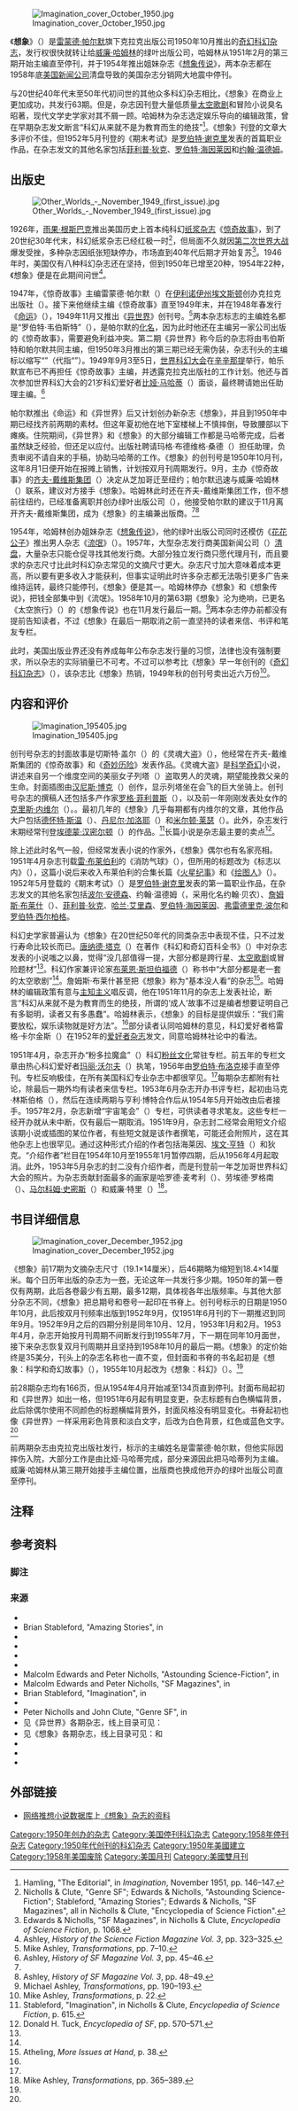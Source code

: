 {{noteTA
|G1=USState
|1=zh-cn:信息;zh-tw:資訊;
|2=zh-cn:厘米; zh-hk:釐米; zh-tw:公分; zh-sg:厘米;
|3=zh-hans:罗伯特·海因莱因; zh-hant:羅伯特·海萊恩;
}}
{{about|美国奇幻科幻杂志|其他同名主题|想象 (消歧义)}}
[[File:Imagination_cover_October_1950.jpg|thumb]]

《'''想象'''》（{{lang-en|''Imagination''}}）是[[雷蒙德·帕尔默|雷蒙德·帕尔默]]旗下克拉克出版公司1950年10月推出的[[奇幻杂志|奇幻]][[科幻杂志|科幻杂志]]，发行权很快就转让给[[威廉·哈姆林|威廉·哈姆林]]的绿叶出版公司，哈姆林从1951年2月的第三期开始主编直至停刊，并于1954年推出姐妹杂志《[[想象传说|想象传说]]》，两本杂志都在1958年底[[美国新闻公司|美国新闻公司]]清盘导致的美国杂志分销网大地震中停刊。

与20世纪40年代末至50年代初问世的其他众多科幻杂志相比，《想象》在商业上更加成功，共发行63期。但是，杂志因刊登大量低质量[[太空歌剧|太空歌剧]]和冒险小说臭名昭著，现代文学史学家对其不屑一顾。哈姆林为杂志选定娱乐导向的编辑政策，曾在早期杂志发文断言“科幻从来就不是为教育而生的绝技”<ref name="mag_Nov_51">Hamling, "The Editorial", in ''Imagination'', November 1951, pp. 146–147.</ref>。《想象》刊登的文章大多评价不佳，但1952年5月刊登的《期末考试》是[[罗伯特·谢克里|罗伯特·谢克里]]发表的首篇职业作品，在杂志发文的其他名家包括[[菲利普·狄克|菲利普·狄克]]、[[罗伯特·海莱因|罗伯特·海因莱因]]和[[约翰·温德姆|约翰·温德姆]]。

== 出版史 ==
[[File:Other_Worlds_-_November_1949_(first_issue).jpg|thumb]]

1926年，[[雨果·根斯巴克|雨果·根斯巴克]]推出美国历史上首本纯科幻[[纸浆杂志|纸浆杂志]]《[[惊奇故事|惊奇故事]]》，到了20世纪30年代末，科幻纸浆杂志已经红极一时<ref>Nicholls & Clute, "Genre SF"; Edwards & Nicholls, "Astounding Science-Fiction"; Stableford, "Amazing Stories"; Edwards & Nicholls, "SF Magazines", all in Nicholls & Clute, "Encyclopedia of Science Fiction".</ref>，但局面不久就因[[第二次世界大战|第二次世界大战]]爆发受挫，多种杂志因纸张短缺停办，市场直到40年代后期才开始复苏<ref>Edwards & Nicholls, "SF Magazines", in Nicholls & Clute, ''Encyclopedia of Science Fiction'', p. 1068.</ref>。1946年时，美国仅有八种科幻杂志还在坚持，但到1950年已增至20种，1954年22种，《想象》便是在此期间问世<ref name="AshleyV3_323">Ashley, ''History of the Science Fiction Magazine Vol. 3'', pp. 323–325.</ref>。

1947年，《惊奇故事》主编雷蒙德·帕尔默（{{lang|en|Raymond Palmer}}）在[[伊利诺伊州|伊利诺伊州]][[埃文斯顿_(伊利诺伊州)|埃文斯顿]]创办克拉克出版社（{{lang|en|Clark Publishing}}）。接下来他继续主编《惊奇故事》直至1949年末，并在1948年春发行《[[命运_(杂志)|命运]]》（''{{lang|en|Fate}}''），1949年11月又推出《[[异世界，宇宙科幻和科学故事|异世界]]》创刊号。<ref name="TM_7-10">Mike Ashley, ''Transformations'', pp. 7–10.</ref>两本杂志标志的主编姓名都是“罗伯特·韦伯斯特”（{{lang|en|Robert N. Webster}}），是帕尔默的[[化名|化名]]，因为此时他还在主编另一家公司出版的《惊奇故事》，需要避免利益冲突。第二期《异世界》称今后的杂志将由韦伯斯特和帕尔默共同主编，但1950年3月推出的第三期已经无需伪装，杂志刊头的主编标以缩写“{{lang|en|Rap}}”（代指“{{lang|en|Raymond A. Palmer}}”）。1949年9月3至5日，[[世界科幻大会|世界科幻大会]]在[[辛辛那提|辛辛那提]]举行，帕乐默宣布已不再担任《惊奇故事》主编，并透露克拉克出版社的工作计划。他还与首次参加世界科幻大会的21岁科幻爱好者[[比娅·马哈蒂|比娅·马哈蒂]]（{{lang|en|Bea Mahaffey}}）面谈，最终聘请她出任助理主编。<ref name="AshleyV3_45-6">Ashley, ''History of SF Magazine Vol. 3'', pp. 45–46.</ref>{{sfn|issues of Other Worlds}}

帕尔默推出《命运》和《异世界》后又计划创办新杂志《想象》，并且到1950年中期已经找齐前两期的素材。但这年夏初他在地下室楼梯上不慎摔倒，导致腰部以下瘫痪。住院期间，《异世界》和《想象》的大部分编辑工作都是马哈蒂完成，后者虽然缺乏经验，但还足以应付。出版社聘请玛格·布德维格·桑德（{{lang|en|Marge Budwig Saunder}}）担任助理，负责审阅不请自来的手稿，协助马哈蒂的工作。《想象》的创刊号是1950年10月刊，这年8月1日便开始在报摊上销售，计划按双月刊周期发行。9月，主办《惊奇故事》的[[齐夫-戴维斯集团|齐夫-戴维斯集团]]（{{lang|en|Ziff-Davis}}）决定从芝加哥迁至纽约；帕尔默迅速与威廉·哈姆林（{{lang|en|William Hamling}}）联系，建议对方接手《想象》。哈姆林此时还在齐夫-戴维斯集团工作，但不想前往纽约，已经准备离职并创办绿叶出版公司（{{lang|en|Greenleaf Publishing Company}}），他接受帕尔默的建议于11月离开齐夫-戴维斯集团，成为《想象》的主编兼出版商。<ref name="TM_7-10" /><ref name="AshleyV3_48-9">Ashley, ''History of SF Magazine Vol. 3'', pp. 48–49.</ref>

1954年，哈姆林创办姐妹杂志《[[想象传说|想象传说]]》，他的绿叶出版公司同时还模仿《[[花花公子|花花公子]]》推出男人杂志《[[流氓_(杂志)|流氓]]》（''{{lang|en|Rogue}}''）。1957年，大型杂志发行商美国新闻公司（{{lang|en|American News Company}}）[[清盘|清盘]]，大量杂志只能仓促寻找其他发行商。大部分独立发行商只愿代理月刊，而且要求的杂志尺寸比此时科幻杂志常见的文摘尺寸更大。杂志尺寸加大意味着成本更高，所以要有更多收入才能获利，但事实证明此时许多杂志都无法吸引更多广告来维持运转，最终只能停刊，《想象》便是其一。哈姆林停办《想象》和《想象传说》，把钱全部集中到《流氓》。1958年10月的第63期《想象》沦为绝响，已更名《太空旅行》（{{lang|en|''Space Travel''}}）的《想象传说》也在11月发行最后一期。<ref name="TM_190-3">Michael Ashley, ''Transformations'', pp. 190–193.</ref>两本杂志停办前都没有提前告知读者，不过《想象》在最后一期取消之前一直坚持的读者来信、书评和笔友专栏{{sfn|issues of Imagination}}。

此时，美国出版业界还没有养成每年公布杂志发行量的习惯，法律也没有强制要求{{sfn|Statement Required by the Act of October 23, 1962}}，所以杂志的实际销量已不可考。不过可以参考比《想象》早一年创刊的《[[奇幻科幻杂志|奇幻科幻杂志]]》（{{lang|en|''The Magazine of Fantasy and Science Fiction''}}），该杂志比《想象》热销，1949年秋的创刊号卖出近六万份<ref name="TM_22">Mike Ashley, ''Transformations'', p. 22.</ref>。

== 内容和评价 ==
[[File:Imagination_195405.jpg|thumb]]

创刊号杂志的封面故事是切斯特·盖尔（{{lang|en|Chester S. Geier}}）的《灵魂大盗》（{{lang|en|''The Soul Stealers''}}），他经常在齐夫-戴维斯集团的《惊奇故事》和《[[奇妙历险|奇妙历险]]》发表作品。《灵魂大盗》是[[科学奇幻|科学奇幻]]小说，讲述来自另一个维度空间的美丽女子列塔（{{lang|en|Leeta}}）盗取男人的灵魂，期望能挽救父亲的生命。封面插图由[[汉尼斯·博克|汉尼斯·博克]]（{{lang|en|Hannes Bok}}）创作，显示列塔坐在会飞的巨大坐骑上。创刊号杂志的撰稿人还包括多产作家[[罗格·菲利普斯|罗格·菲利普斯]]（{{lang|en|Rog Phillips}}），以及前一年刚刚发表处女作的[[克里斯·奥特曼·内维尔|克里斯·内维尔]]（{{lang|en|Kris Neville}}）。{{sfn|issues of Imagination}}。最初几年的《想象》几乎每期都有内维尔的文章，其他作品大户包括[[德怀特·斯温|德怀特·斯温]]（{{lang|en|Dwight V. Swain}}）、[[丹尼尔·加洛耶|丹尼尔·加洛耶]]（{{lang|en|Daniel F. Galouye}}）和[[斯蒂芬·马洛|米尔顿·莱瑟]]（{{lang|en|Milton Lesser}}）。此外，杂志发行末期经常刊登[[埃德蒙·汉密尔顿|埃德蒙·汉密尔顿]]（{{lang|en|Edmond Hamilton}}）的作品。<ref name="SFE_615">Stableford, "Imagination", in Nicholls & Clute, ''Encyclopedia of Science Fiction'', p. 615.</ref>长篇小说是杂志最主要的卖点<ref name="Tuck">Donald H. Tuck, ''Encyclopedia of SF'', pp. 570–571.</ref>。

除上述此时名气一般，但经常发表小说的作家外，《想象》偶尔也有名家亮相。1951年4月杂志刊载[[雷·布莱伯利|雷·布莱伯利]]的《消防气球》（{{lang|en|''The Fire Balloons''}}），但所用的标题改为《标志以内》（{{lang|en|''…In This Sign''}}），这篇小说后来收入布莱伯利的合集长篇《[[火星纪事|火星纪事]]》和《[[绘图人|绘图人]]》（''{{lang|en|The Illustrated Man}}''）。1952年5月登载的《期末考试》（''{{lang|en|Final Examination}}''）是[[罗伯特·谢克里|罗伯特·谢克里]]发表的第一篇职业作品，在杂志发文的其他名家包括[[波尔·安德森|波尔·安德森]]、约翰·温德姆（{{lang|en|John Wyndham}}，采用化名约翰·贝农）、[[詹姆斯·布莱什|詹姆斯·布莱什]]（{{lang|en|James Blish}}）、[[菲利普·狄克|菲利普·狄克]]、[[哈兰·艾里森|哈兰·艾里森]]、[[罗伯特·海莱因|罗伯特·海因莱因]]、[[弗雷德里克·波尔|弗雷德里克·波尔]]和[[罗伯特·西尔柏格|罗伯特·西尔柏格]]。{{sfn|issues of Imagination}}

科幻史学家普遍认为《想象》在20世纪50年代的同类杂志中表现不佳，只不过发行寿命比较长而已。[[唐纳德·塔克|唐纳德·塔克]]（{{lang|en|Donald H. Tuck}}）在著作《科幻和奇幻百科全书》（{{lang|en|''Encyclopedia of Science Fiction and Fantasy''}}）中对杂志发表的小说嗤之以鼻，觉得“没几部值得一提，大部分都是跨行星、[[太空歌剧|太空歌剧]]或冒险题材”<ref name="Tuck" />。科幻作家兼评论家[[布莱恩·斯坦伯福德|布莱恩·斯坦伯福德]]（{{lang|en|Brian Stableford}}）称书中“大部分都是老一套的太空歌剧”<ref name="SFE_615" />。詹姆斯·布莱什甚至把《想象》称为“基本没人看”的杂志<ref name="Atheling_38">Atheling, ''More Issues at Hand'', p. 38.</ref>。哈姆林的编辑政策有意与[[主知主义|主知主义]]唱反调，他在1951年11月的杂志上发表社论，断言“科幻从来就不是为教育而生的绝技，所谓的‘成人’故事不过是编者想要证明自己有多聪明，读者又有多愚蠢”。哈姆林表示，《想象》的目标是提供娱乐：“我们需要放松，娱乐读物就是好方法”。<ref name="mag_Nov_51" />部分读者认同哈姆林的意见，科幻爱好者格雷格·卡尔金斯（{{lang|en|Gregg Calkins}}）在1952年的[[爱好者杂志|爱好者杂志]]发文，同意哈姆林社论中的看法{{sfn|Imagination is Fun}}。

1951年4月，杂志开办“粉多拉魔盒”（{{lang|en|Fandora's Box}}）科幻[[粉丝文化|粉丝文化]]常驻专栏。前五年的专栏文章由热心科幻爱好者[[玛丽·沃尔夫|玛丽·沃尔夫]]（{{lang|en|Mari Wolf}}）执笔，1956年由[[罗伯特·布洛克|罗伯特·布洛克]]接手直至停刊。专栏反响极佳，在所有美国科幻专业杂志中都很罕见。<ref name="Tuck" />{{refn|group="注"|据1989年获[[跨太平洋科幻爱好者基金|跨太平洋科幻爱好者基金]]的罗伯特·利希曼（{{lang|en|Robert Lichtman}}）回忆，他就是看到1958年《想象》杂志上布洛克的专栏才接触科幻粉丝文化圈。{{sfn|Fan Guest of Honor}}}}每期杂志都附有社论，除最后一期外均有读者来信专栏。1953年6月杂志开办书评专栏，起初由马克·林斯伯格（{{lang|en|Mark Reinsberg}}），然后在连续两期与亨利·博特合作后从1954年5月开始改由后者接手。1957年2月，杂志新增“宇宙笔会”（{{lang|en|Cosmic Pen Club}}）专栏，可供读者寻求笔友。这些专栏一经开办就从未中断，仅有最后一期取消。1951年9月，杂志封二{{refn|group="注"|指封面內頁，亦即封面的背面。}}经常会用短文介绍该期小说或插图的某位作者，有些短文就是该作者撰笔，可能还会附照片，这在其他杂志上也很罕见。通过这种形式介绍的作者包括海莱因、[[埃德·麦贝恩|埃文·亨特]]（{{lang|en|Evan Hunter}}）和狄克。“介绍作者”栏目在1954年10月至1955年1月暂停四期，后从1956年4月起取消。此外，1953年5月杂志的封二没有介绍作者，而是刊登前一年芝加哥世界科幻大会的照片。{{sfn|issues of Imagination}}为杂志贡献封面最多的画家是哈罗德·麦考利（{{lang|en|Harold W. McCauley}}）、劳埃德·罗格南（{{lang|en|Lloyd Rognan}}）、[[马尔科姆·史密斯|马尔科姆·史密斯]]（{{lang|en|Malcolm Smith}}）和威廉·特里（{{lang|en|William Terry}}）{{sfn|issues of Imagination}}<ref>Mike Ashley, ''Transformations'', pp. 365–389.</ref>。

== 书目详细信息 ==
[[File:Imagination_cover_December_1952.jpg|thumb]]

《想象》前17期为文摘杂志尺寸（19.1×14厘米），后46期略为缩短到18.4×14厘米。每个日历年出版的杂志为一[[卷|卷]]，无论这年一共发行多少期。1950年的第一卷仅有两期，此后各卷最少有五期，最多12期，具体视各年出版频率。与其他大部分杂志不同，《想象》把总期号和卷号一起印在书脊上。创刊号标示的日期是1950年10月，此后按双月刊频率出版到1952年9月，仅1951年6月刊的下一期推迟到同年9月。1952年9月之后的四期分别是同年10月、12月，1953年1月和2月。1953年4月，杂志开始按月刊周期不间断发行到1955年7月，下一期在同年10月面世，接下来杂志恢复双月刊周期并且坚持到1958年10月的最后一期。《想象》的定价始终是35美分，刊头上的杂志名称也一直不变，但封面和书脊的书名起初是《想象：科学和奇幻故事》（''{{lang|en|Imagination: Stories of Science and Fantasy}}''），1955年10月起改为《想象：科幻》（''{{lang|en|Imagination: Science Fiction}}''）。{{sfn|issues of Imagination}}<ref name="Tuck" />

前28期杂志均有166页，但从1954年4月开始减至134页直到停刊。封面布局起初和《异世界》如出一格，但1951年6月起有明显变更，杂志标题有白色横幅背景，此后除偶尔使用不同颜色的标题横幅背景外，封面风格没有明显变化。书脊起初也像《异世界》一样采用彩色背景和淡白文字，后改为白色背景，红色或蓝色文字。{{sfn|issues of Imagination}}<ref name="Tuck" />

前两期杂志由克拉克出版社发行，标示的主编姓名是雷蒙德·帕尔默，但他实际因摔伤入院，大部分工作是由比娅·马哈蒂完成，部分来源因此把马哈蒂列为主编{{refn|group="注"|麦克·阿什利（{{lang|en|Mike Ashley}}）起初将帕尔默列为前两期杂志主编<ref name="AshleyV3_323" />，后又认为主编应该是马哈蒂<ref>Mike Ashley, ''Transformations'', p. 329.</ref>。其他来源均把帕尔默列为主编<ref name="SFE_615" />。}}。威廉·哈姆林从第三期开始接手主编位置，出版商也换成他开办的绿叶出版公司直至停刊{{sfn|issues of Imagination}}。

== 注释 ==
{{reflist|group="注"}}

== 参考资料 ==

=== 脚注 ===
{{Reflist|30em}}

=== 来源 ===
{{refbegin}}
* {{cite book | first = Michael | last = Ashley | title = The History of the Science Fiction Magazine Vol. 3 1946–1955 | publisher = Contemporary Books, Inc | location = Chicago | year = 1976 | isbn = 0-8092-7842-1}}
* Brian Stableford, "Amazing Stories", in {{cite book | last1 = Clute | first1 = John | last2 = Nicholls | first2 = Peter | title = The Encyclopedia of Science Fiction | year = 1993 | publisher = St. Martin's Press, Inc | location = New York | isbn = 0-312-09618-6 | page = [https://archive.org/details/encyclopediaofsc00ies1/page/25 25] | accessdate = 2020-07-04 | url = https://archive.org/details/encyclopediaofsc00ies1/page/25 | ref = none}}
* {{cite book | first = Donald H. | last = Tuck | title = The Encyclopedia of Science Fiction and Fantasy: Volume 3 | publisher = Advent: Publishers, Inc | location = Chicago | year = 1982 | isbn = 0-911682-26-0 | ref = none}}
* {{cite book | first = Michael | last = Ashley | title = The History of the Science Fiction Magazine Part 4 1956–1965 | publisher = New English Library | location = London | year = 1978 | isbn = 0-450-03438-0}}
* {{cite book | first = Mike | last = Ashley | title = Transformations: The Story of the Science Fiction Magazines from 1950 to 1970 | publisher = Liverpool University Press | location = Liverpool | year = 2005 | isbn = 0-85323-779-4 | url = https://archive.org/details/transformationsv0000ashl | accessdate = 2020-07-04}}
* {{cite book | first = William | last = Atheling Jr. | title = More Issues at Hand | publisher = Advent: Publishers, Inc | location = Chicago | year = 1974 | isbn = 0-911682-18-X}}
* Malcolm Edwards and Peter Nicholls, "Astounding Science-Fiction", in {{cite book | last1 = Clute | first1 = John | last2 = Nicholls | first2 = Peter | title = The Encyclopedia of Science Fiction | year = 1993 | publisher = St. Martin's Press, Inc | location = New York | isbn = 0-312-09618-6 | page = [https://archive.org/details/encyclopediaofsc00ies1/page/62 62] | url = https://archive.org/details/encyclopediaofsc00ies1/page/62 | accessdate = 2020-07-04}}
* Malcolm Edwards and Peter Nicholls, "SF Magazines", in {{cite book | last1 = Clute | first1 = John | last2 = Nicholls | first2 = Peter | title = The Encyclopedia of Science Fiction | year = 1993 | publisher = St. Martin's Press, Inc | location = New York | isbn = 0-312-09618-6 | page = [https://archive.org/details/encyclopediaofsc00ies1/page/1066 1066] | url = https://archive.org/details/encyclopediaofsc00ies1/page/1066 | accessdate = 2020-07-04}}
* Brian Stableford, "Imagination", in {{cite book | last1 = Clute | first1 = John | last2 = Nicholls | first2 = Peter | title = The Encyclopedia of Science Fiction | year = 1993 | publisher = St. Martin's Press, Inc | location = New York | isbn = 0-312-09618-6 | page = [https://archive.org/details/encyclopediaofsc00ies1/page/615 615] | accessdate = 2020-07-04 | url = https://archive.org/details/encyclopediaofsc00ies1/page/615}}
* {{cite book | last = Nicholls | first = Peter | title = The Encyclopedia of Science Fiction | year = 1979 | publisher = Granada Publishing | location = St Albans | isbn = 0-586-05380-8}}
* Peter Nicholls and John Clute, "Genre SF", in {{cite book | last1 = Clute | first1 = John | last2 = Nicholls | first2 = Peter | title = The Encyclopedia of Science Fiction | year = 1993 | publisher = St. Martin's Press, Inc | location = New York | isbn = 0-312-09618-6 | page = [https://archive.org/details/encyclopediaofsc00ies1/page/483 483] | accessdate = 2020-07-04 | url = https://archive.org/details/encyclopediaofsc00ies1/page/483}}
* 见《异世界》各期杂志，线上目录可见：{{cite web | archivedate = 2020-06-21 | deadurl = no | archiveurl = https://web.archive.org/web/20200621102019/http://www.isfdb.org/cgi-bin/pe.cgi?21541 | url = http://www.isfdb.org/cgi-bin/pe.cgi?21541 | title = ISFDB: Other Worlds Science Stories | accessdate = 2020-07-04 | publisher = Texas A&M University Press | ref = {{sfnRef|issues of Other Worlds}}}}
* 见《想象》各期杂志，线上目录可见：{{cite web | url = http://www.isfdb.org/cgi-bin/pe.cgi?22581 | title = ISFDB: Imagination | archiveurl = https://web.archive.org/web/20200622095246/http://www.isfdb.org/cgi-bin/pe.cgi?22581 | deadurl = no | accessdate = 2020-07-04 | archivedate = 2020-06-22 | publisher = Texas A&M University}}和{{cite web | archiveurl = https://web.archive.org/web/20101125082954/http://www.hycyber.com/SF/Imagination.html | deadurl = yes | url = http://www.hycyber.com/SF/Imagination.html | title = Imagination Science Fiction: Fiction Index | accessdate = 2010-11-25 | publisher = CyberSpaceSpinner | archivedate = 2010-11-25 | ref = {{sfnRef|issues of Imagination}}}}
* {{cite web | url = http://fanac.org/fanzines/Rhodomagnetic/Rhodomagnetic18-57.html | title = Imagination is Fun | author = Gregg Calkins | accessdate = 2020-07-04 | publisher = F.A.N.A.C. Inc | archivedate = 2019-12-27 | archiveurl = https://web.archive.org/web/20191227110454/http://www.fanac.org/fanzines/Rhodomagnetic/Rhodomagnetic18-57.html | deadurl = no | ref = {{sfnRef|Imagination is Fun}}}}
* {{cite journal | title = Statement Required by the Act of October 23, 1962 | journal = Analog Science Fiction/Science Fact | volume = 76 | number = 4 | date = 1965-12 | page = 161 | ref = {{sfnRef|Statement Required by the Act of October 23, 1962}}}}
* {{cite web | url = http://www.westercon.org/55/PR25to18.pdf | format = PDF | title = Westercon 55 Progress Report 2 | accessdate = 2011-07-28 | publisher = Los Angeles Science Fantasy Society, Inc | quote = I didn't discover fandom until 1958, when I ran across Robert Bloch's fanzine review column in an odd issue of William Hamling's IMAGINATION | archiveurl = https://web.archive.org/web/20110728173701/http://www.westercon.org/55/PR25to18.pdf | archivedate = 2011-07-28 | deadurl = yes | ref = {{sfnRef|Fan Guest of Honor}}}}
{{refend}}

== 外部链接 ==
{{Commons category|Imagination (magazine)}}
* [[网络推想小说数据库|网络推想小说数据库]]上[http://www.isfdb.org/wiki/index.php/Series:Imagination 《想象》杂志的资料] {{Wayback|url=http://www.isfdb.org/wiki/index.php/Series:Imagination |date=20200705080830 }}
{{科幻奇幻纸浆杂志}}

[[Category:1950年创办的杂志|Category:1950年创办的杂志]]
[[Category:美国停刊科幻杂志|Category:美国停刊科幻杂志]]
[[Category:1958年停刊杂志|Category:1958年停刊杂志]]
[[Category:1950年代创刊的科幻杂志|Category:1950年代创刊的科幻杂志]]
[[Category:1950年美國建立|Category:1950年美國建立]]
[[Category:1958年美国废除|Category:1958年美国废除]]
[[Category:美国月刊|Category:美国月刊]]
[[Category:美國雙月刊|Category:美國雙月刊]]
{{Good article}}